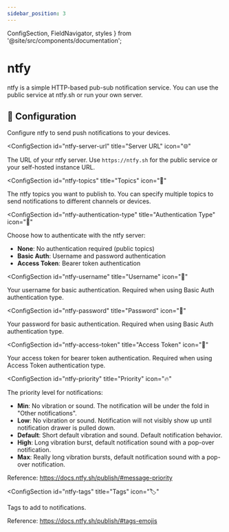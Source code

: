 ```yaml
---
sidebar_position: 3
---
```


  ConfigSection,
  FieldNavigator,
  styles
} from '@site/src/components/documentation';

# ntfy

ntfy is a simple HTTP-based pub-sub notification service. You can use the public service at ntfy.sh or run your own server.

<FieldNavigator />

<div className={styles.documentationPage}>

<div className={styles.section}>

<h2 className={styles.sectionTitle}>
  <span className={styles.sectionIcon}>🔔</span>
  Configuration
</h2>

<p className={styles.sectionDescription}>
  Configure ntfy to send push notifications to your devices.
</p>

<ConfigSection
  id="ntfy-server-url"
  title="Server URL"
  icon="🌐"
>

The URL of your ntfy server. Use `https://ntfy.sh` for the public service or your self-hosted instance URL.

</ConfigSection>

<ConfigSection
  id="ntfy-topics"
  title="Topics"
  icon="📢"
>

The ntfy topics you want to publish to. You can specify multiple topics to send notifications to different channels or devices.

</ConfigSection>

<ConfigSection
  id="ntfy-authentication-type"
  title="Authentication Type"
  icon="🔐"
>

Choose how to authenticate with the ntfy server:
- **None**: No authentication required (public topics)
- **Basic Auth**: Username and password authentication
- **Access Token**: Bearer token authentication

</ConfigSection>

<ConfigSection
  id="ntfy-username"
  title="Username"
  icon="👤"
>

Your username for basic authentication. Required when using Basic Auth authentication type.

</ConfigSection>

<ConfigSection
  id="ntfy-password"
  title="Password"
  icon="🔑"
>

Your password for basic authentication. Required when using Basic Auth authentication type.

</ConfigSection>

<ConfigSection
  id="ntfy-access-token"
  title="Access Token"
  icon="🎫"
>

Your access token for bearer token authentication. Required when using Access Token authentication type.

</ConfigSection>

<ConfigSection
  id="ntfy-priority"
  title="Priority"
  icon="🔥"
>

The priority level for notifications:
- **Min**: No vibration or sound. The notification will be under the fold in "Other notifications".
- **Low**: No vibration or sound. Notification will not visibly show up until notification drawer is pulled down.
- **Default**: Short default vibration and sound. Default notification behavior.
- **High**: Long vibration burst, default notification sound with a pop-over notification.
- **Max**: Really long vibration bursts, default notification sound with a pop-over notification.

Reference: https://docs.ntfy.sh/publish/#message-priority

</ConfigSection>

<ConfigSection
  id="ntfy-tags"
  title="Tags"
  icon="🏷️"
>

Tags to add to notifications.

Reference: https://docs.ntfy.sh/publish/#tags-emojis

</ConfigSection>

</div>

</div>